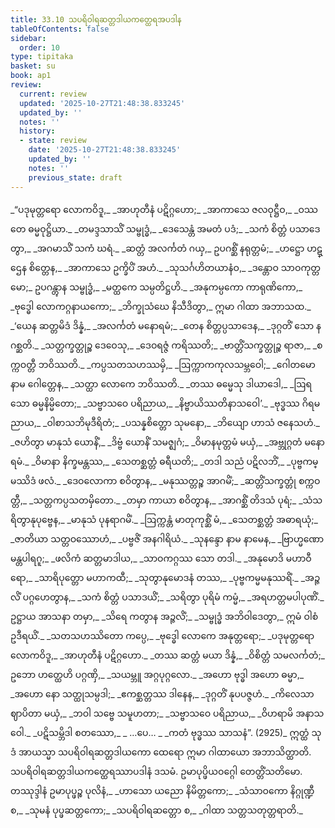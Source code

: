 ```yaml
---
title: 33.10 သပရိဝါရဆတ္တဒါယကတ္ထေရအပဒါန
tableOfContents: false
sidebar:
  order: 10
type: tipitaka
basket: su
book: ap1
review:
  current: review
  updated: '2025-10-27T21:48:38.833245'
  updated_by: ''
  notes: ''
  history:
  - state: review
    date: '2025-10-27T21:48:38.833245'
    updated_by: ''
    notes: ''
    previous_state: draft
---
```



<ReviewStatus review={frontmatter.review} showDetails={true} />

<HypothesisAnnotation frontmatter={frontmatter} />

<DynamicBreadcrumb />

<Division number="82" book="ap1" e="ch" v="20" p="302">

<Paragraph number="3686" type="verses" book="ap1">
_“ပဒုမုတ္တရော လောကဝိဒူ,_  
_အာဟုတီနံ ပဋိဂ္ဂဟော;_  
_အာကာသေ ဇလဝုဋ္ဌီဝ,_  
_ဝဿတေ ဓမ္မဝုဋ္ဌိယာ._  

</Paragraph>

</Division>
<Division number="83" book="ap1" e="ch" v="20" p="302">

<Paragraph number="3687" type="verses" book="ap1">
_တမဒ္ဒသာသိံ သမ္ဗုဒ္ဓံ,_  
_ဒေသေန္တံ အမတံ ပဒံ;_  
_သကံ စိတ္တံ ပသာဒေတွာ,_  
_အဂမာသိံ သကံ ဃရံ._  

</Paragraph>

</Division>
<Division number="84" book="ap1" e="ch" v="20" p="302">

<Paragraph number="3688" type="verses" book="ap1">
_ဆတ္တံ အလင်္ကတံ ဂယှ,_  
ဥပဂစ္ဆိံ နရုတ္တမံ;_  
_ဟဋ္ဌော ဟဋ္ဌေန စိတ္တေန,_  
_အာကာသေ ဥက္ခိပိံ အဟံ._  

</Paragraph>

</Division>
<Division number="85" book="ap1" e="ch" v="20" p="303">

<Paragraph number="3689" type="verses" book="ap1">
_သုသင်္ဂဟိတယာနံဝ,_  
_ဒန္တောဝ သာဝကုတ္တမော;_  
ဥပဂန္တွာန သမ္ဗုဒ္ဓံ,_  
_မတ္ထကေ သမ္ပတိဋ္ဌဟိ._  

</Paragraph>

</Division>
<Division number="86" book="ap1" e="ch" v="20" p="303">

<Paragraph number="3690" type="verses" book="ap1">
_အနုကမ္ပကော ကာရုဏိကော,_  
_ဗုဒ္ဓေါ လောကဂ္ဂနာယကော;_  
_ဘိက္ခုသံဃေ နိသီဒိတွာ,_  
ဣမာ ဂါထာ အဘာသထ._  

</Paragraph>

</Division>
<Division number="87" book="ap1" e="ch" v="20" p="303">

<Paragraph number="3691" type="verses" book="ap1">
_‘ယေန ဆတ္တမိဒံ ဒိန္နံ,_  
_အလင်္ကတံ မနောရမံ;_  
_တေန စိတ္တပ္ပသာဒေန,_  
_ဒုဂ္ဂတိံ သော န ဂစ္ဆတိ._  

</Paragraph>

</Division>
<Division number="88" book="ap1" e="ch" v="20" p="303">

<Paragraph number="3692" type="verses" book="ap1">
_သတ္တက္ခတ္တုဉ္စ ဒေဝေသု,_  
_ဒေဝရဇ္ဇံ ကရိဿတိ;_  
_ဗာတ္တိံသက္ခတ္တုဉ္စ ရာဇာ,_  
_စက္ကဝတ္တီ ဘဝိဿတိ._  

</Paragraph>

</Division>
<Division number="89" book="ap1" e="ch" v="20" p="303">

<Paragraph number="3693" type="verses" book="ap1">
_ကပ္ပသတသဟဿမှိ,_  
_ဩက္ကာကကုလသမ္ဘဝေါ;_  
_ဂေါတမော နာမ ဂေါတ္တေန,_  
_သတ္ထာ လောကေ ဘဝိဿတိ._  

</Paragraph>

</Division>
<Division number="90" book="ap1" e="ch" v="20" p="303">

<Paragraph number="3694" type="verses" book="ap1">
_တဿ ဓမ္မေသု ဒါယာဒေါ,_  
_ဩရသော ဓမ္မနိမ္မိတော;_  
_သဗ္ဗာသဝေ ပရိညာယ,_  
_နိဗ္ဗာယိဿတိနာသဝေါ’._  

</Paragraph>

</Division>
<Division number="91" book="ap1" e="ch" v="20" p="303">

<Paragraph number="3695" type="verses" book="ap1">
_ဗုဒ္ဓဿ ဂိရမညာယ,_  
_ဝါစာသဘိမုဒီရိတံ;_  
_ပသန္နစိတ္တော သုမနော,_  
_ဘိယျော ဟာသံ ဇနေသဟံ._  

</Paragraph>

</Division>
<Division number="92" book="ap1" e="ch" v="20" p="303">

<Paragraph number="3696" type="verses" book="ap1">
_ဇဟိတွာ မာနုသံ ယောနိံ,_  
_ဒိဗ္ဗံ ယောနိံ သမဇ္ဈဂံ;_  
_ဝိမာနမုတ္တမံ မယှံ,_  
_အဗ္ဘုဂ္ဂတံ မနောရမံ._  

</Paragraph>

</Division>
<Division number="93" book="ap1" e="ch" v="20" p="303">

<Paragraph number="3697" type="verses" book="ap1">
_ဝိမာနာ နိက္ခမန္တဿ,_  
_သေတစ္ဆတ္တံ ဓရီယတိ;_  
_တဒါ သညံ ပဋိလဘိံ,_  
_ပုဗ္ဗကမ္မဿိဒံ ဖလံ._  

</Paragraph>

</Division>
<Division number="94" book="ap1" e="ch" v="20" p="303">

<Paragraph number="3698" type="verses" book="ap1">
_ဒေဝလောကာ စဝိတွာန,_  
_မနုဿတ္တဉ္စ အာဂမိံ;_  
_ဆတ္တိံသက္ခတ္တုံ စက္ကဝတ္တီ,_  
_သတ္တကပ္ပသတမှိတော._  

</Paragraph>

</Division>
<Division number="95" book="ap1" e="ch" v="20" p="303">

<Paragraph number="3699" type="verses" book="ap1">
_တမှာ ကာယာ စဝိတွာန,_  
_အာဂစ္ဆိံ တိဒသံ ပုရံ;_  
_သံသရိတွာနုပုဗ္ဗေန,_  
_မာနုသံ ပုနရာဂမိံ._  

</Paragraph>

</Division>
<Division number="96" book="ap1" e="ch" v="20" p="303">

<Paragraph number="3700" type="verses" book="ap1">
_ဩက္ကန္တံ မာတုကုစ္ဆိံ မံ,_  
_သေတစ္ဆတ္တံ အဓာရယုံ;_  
_ဇာတိယာ သတ္တဝဿောဟံ,_  
_ပဗ္ဗဇိံ အနဂါရိယံ._  

</Paragraph>

</Division>
<Division number="97" book="ap1" e="ch" v="20" p="303">

<Paragraph number="3701" type="verses" book="ap1">
_သုနန္ဒော နာမ နာမေန,_  
_ဗြာဟ္မဏော မန္တပါရဂူ;_  
_ဖလိကံ ဆတ္တမာဒါယ,_  
_သာဝကဂ္ဂဿ သော တဒါ._  

</Paragraph>

</Division>
<Division number="98" book="ap1" e="ch" v="20" p="304">

<Paragraph number="3702" type="verses" book="ap1">
_အနုမောဒိ မဟာဝီရော,_  
_သာရိပုတ္တော မဟာကထီ;_  
_သုတွာနုမောဒနံ တဿ,_  
_ပုဗ္ဗကမ္မမနုဿရိံ._  

</Paragraph>

</Division>
<Division number="99" book="ap1" e="ch" v="20" p="304">

<Paragraph number="3703" type="verses" book="ap1">
_အဉ္ဇလိံ ပဂ္ဂဟေတွာန,_  
_သကံ စိတ္တံ ပသာဒယိံ;_  
_သရိတွာ ပုရိမံ ကမ္မံ,_  
_အရဟတ္တမပါပုဏိံ._  

</Paragraph>

</Division>
<Division number="100" book="ap1" e="ch" v="20" p="304">

<Paragraph number="3704" book="ap1">
ဥဋ္ဌာယ အာသနာ တမှာ,_  
_သိရေ ကတွာန အဉ္ဇလိံ;_  
_သမ္ဗုဒ္ဓံ အဘိဝါဒေတွာ,_  
ဣမံ ဝါစံ ဥဒီရယိံ._  

</Paragraph>

</Division>
<Division number="101" book="ap1" e="ch" v="20" p="304">

<Paragraph number="3705" type="verses" book="ap1">
_သတသဟဿိတော ကပ္ပေ,_  
_ဗုဒ္ဓေါ လောကေ အနုတ္တရော;_  
_ပဒုမုတ္တရော လောကဝိဒူ,_  
_အာဟုတီနံ ပဋိဂ္ဂဟော._  

</Paragraph>

</Division>
<Division number="102" book="ap1" e="ch" v="20" p="304">

<Paragraph number="3706" type="verses" book="ap1">
_တဿ ဆတ္တံ မယာ ဒိန္နံ,_  
_ဝိစိတ္တံ သမလင်္ကတံ;_  
ဥဘော ဟတ္ထေဟိ ပဂ္ဂဏှိ,_  
_သယမ္ဘူ အဂ္ဂပုဂ္ဂလော._  

</Paragraph>

</Division>
<Division number="103" book="ap1" e="ch" v="20" p="304">

<Paragraph number="3707" type="verses" book="ap1">
_အဟော ဗုဒ္ဓါ အဟော ဓမ္မာ,_  
_အဟော နော သတ္ထုသမ္ပဒါ;_  
_ဧကစ္ဆတ္တဿ ဒါနေန,_  
_ဒုဂ္ဂတိံ နုပပဇ္ဇဟံ._  

</Paragraph>

</Division>
<Division number="104" book="ap1" e="ch" v="20" p="304">

<Paragraph number="3708" type="verses" book="ap1">
_ကိလေသာ ဈာပိတာ မယှံ,_  
_ဘဝါ သဗ္ဗေ သမူဟတာ;_  
_သဗ္ဗာသဝေ ပရိညာယ,_  
_ဝိဟရာမိ အနာသဝေါ._  

</Paragraph>

</Division>
<Division number="105" book="ap1" e="ch" v="20" p="304">

<Paragraph number="3709" type="verses" book="ap1">
_ပဋိသမ္ဘိဒါ စတဿော,_  
_ …ပေ… _  
_ကတံ ဗုဒ္ဓဿ သာသနံ”. (2925)_  

</Paragraph>

<Paragraph number="3710" book="ap1">
ဣတ္ထံ သုဒံ အာယသ္မာ သပရိဝါရဆတ္တဒါယကော ထေရော ဣမာ ဂါထာယော အဘာသိတ္ထာတိ.

</Paragraph>
</Division>

<Paragraph number="3711" type="center" book="ap1">
သပရိဝါရဆတ္တဒါယကတ္ထေရဿာပဒါနံ ဒသမံ.



</Paragraph>

<Paragraph number="3712" type="center" book="ap1">
ဥမာပုပ္ဖိယဝဂ္ဂေါ တေတ္တိံသတိမော.



</Paragraph>

<Paragraph number="3713" type="center" book="ap1">
တဿုဒ္ဒါနံ


</Paragraph>

<Paragraph number="3714" type="verses" book="ap1">
ဥမာပုပ္ဖဉ္စ ပုလိနံ,_  
_ဟာသော ယညော နိမိတ္တကော;_  
_သံသာဝကော နိဂ္ဂုဏ္ဍီ စ,_  
_သုမနံ ပုပ္ဖဆတ္တကော;_  
_သပရိဝါရဆတ္တော စ,_  
_ဂါထာ သတ္တသတုတ္တရာတိ._
</Paragraph>